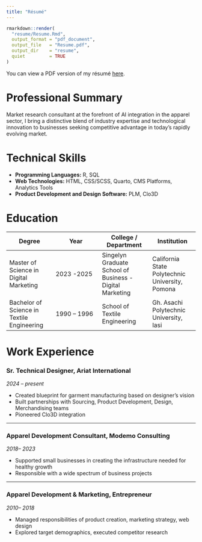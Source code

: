 ```yaml
---
title: "Résumé"
---
```


```r
rmarkdown::render(
  "resume/Resume.Rmd",
  output_format = "pdf_document",
  output_file   = "Resume.pdf",
  output_dir    = "resume",
  quiet         = TRUE
)
```

You can view a PDF version of my résumé [here](resume/Resume.pdf).

# Professional Summary

Market research consultant at the forefront of AI integration in the apparel sector, I bring a distinctive blend of industry expertise and technological innovation to businesses seeking competitive advantage in today's rapidly evolving market.

# Technical Skills

-   **Programming Languages:** R, SQL
-   **Web Technologies:** HTML, CSS/SCSS, Quarto, CMS Platforms, Analytics Tools
-   **Product Development and Design Software:** PLM, Clo3D

# Education

| Degree | Year | College / Department | Institution |
|------------------|------------------|-------------------|------------------|
| Master of Science in Digital Marketing | 2023 -2025 | Singelyn Graduate School of Business - Digital Marketing | California State Polytechnic University, Pomona |
| Bachelor of Science in Textile Engineering | 1990 – 1996 | School of Textile Engineering | Gh. Asachi Polytechnic University, Iasi |

# Work Experience

### Sr. Technical Designer, Ariat International

*2024 – present*

-   Created blueprint for garment manufacturing based on designer's vision\
-   Built partnerships with Sourcing, Product Development, Design, Merchandising teams\
-   Pioneered Clo3D integration

------------------------------------------------------------------------

### Apparel Development Consultant, Modemo Consulting

*2018– 2023*

-   Supported small businesses in creating the infrastructure needed for healthy growth\
-   Responsible with a wide spectrum of business projects\

------------------------------------------------------------------------

### Apparel Development & Marketing,  Entrepreneur

*2010– 2018*

-   Managed responsibilities of product creation, marketing strategy, web design
-   Explored target demographics, executed competitor research
